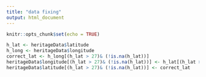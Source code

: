 ```yaml
---
title: "data fixing"
output: html_document
---
```


```r
knitr::opts_chunk$set(echo = TRUE)
```
```r
h_lat <- heritageData$latitude
h_long <- heritageData$longitude
correct_lat <- h_long[(h_lat > 27)& (!is.na(h_lat))]
heritageData$longitude[(h_lat > 27)& (!is.na(h_lat))] <- h_lat[(h_lat > 27)& (!is.na(h_lat))]
heritageData$latitude[(h_lat > 27)& (!is.na(h_lat))] <- correct_lat
```

